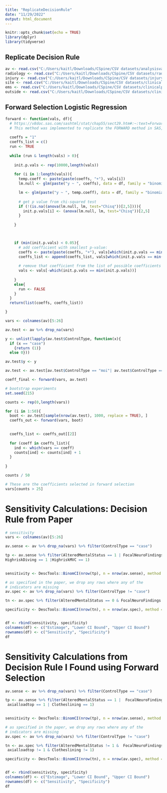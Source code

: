 ```yaml
---
title: "ReplicateDecisionRule"
date: "11/29/2022"
output: html_document
---
```


```r
knitr::opts_chunk$set(echo = TRUE)
library(dplyr)
library(tidyverse)
```

## Replicate Decision Rule 



```r
av <- read.csv("C:/Users/kaitl/Downloads/CSpine/CSV datasets/analysisvariables.csv")
radiology <- read.csv("C:/Users/kaitl/Downloads/CSpine/CSV datasets/radiologyreview.csv")
injury <- read.csv("C:/Users/kaitl/Downloads/CSpine/CSV datasets/injuryclassification.csv")
site <- read.csv("C:/Users/kaitl/Downloads/CSpine/CSV datasets/clinicalpresentationsite.csv")
ems <- read.csv("C:/Users/kaitl/Downloads/CSpine/CSV datasets/clinicalpresentationfield.csv")
outside <- read.csv("C:/Users/kaitl/Downloads/CSpine/CSV datasets/clinicalpresentationoutside.csv")
```




## Forward Selection Logistic Regression



```r
forward <- function(vals, df){
  # https://v8doc.sas.com/sashtml/stat/chap55/sect29.htm#:~:text=Forward%20Selection%20(FORWARD),model%20if%20it%20is%20included.
  # This method was implemented to replicate the FORWARD method in SAS, which was used in the paper
  
  coeffs = "1"
  coeffs_list = c()
  run <- TRUE 
  
  while (run & length(vals) > 0){
    
    init.p.vals <- rep(10000,length(vals))
    
    for (i in 1:length(vals)){
      temp.coeff <- paste(paste(coeffs, "+"), vals[i])
      lm.null <- glm(paste("y ~ ", coeffs), data = df, family = "binomial")

      lm <- glm(paste("y ~ ", temp.coeff), data = df, family = "binomial")
      
      # get p value from chi-squared test 
      if (!(is.na((anova(lm.null, lm, test="Chisq"))[2,5]))){
        init.p.vals[i] <- (anova(lm.null, lm, test="Chisq"))[2,5]
      }
      
    }


    
    if (min(init.p.vals) < 0.05){
      # add coefficient with smallest p-value:
      coeffs <- paste(paste(coeffs, "+"), vals[which(init.p.vals == min(init.p.vals))])
      coeffs_list <- append(coeffs_list, vals[which(init.p.vals == min(init.p.vals))])
      
      # remove that coefficient from the list of possible coefficients 
      vals <- vals[-which(init.p.vals == min(init.p.vals))]
      
    }
    else{
      run <- FALSE
    }
  }
  return(list(coeffs, coeffs_list))

}

```


```r
vars <- colnames(av)[5:26]

av.test <- av %>% drop_na(vars)

y <- unlist(lapply(av.test$ControlType, function(x){
  if (x == "case")
    {return (1)} 
  else 0}))

av.test$y <- y

av.test <- av.test[av.test$ControlType == "moi"| av.test$ControlType == "case", ]

coeff_final <- forward(vars, av.test)
```

```r

# bootstrap experiments 
set.seed(215)

counts <- rep(0,length(vars))

for (i in 1:50){
  boot <- av.test[sample(nrow(av.test), 1000, replace = TRUE), ]
  coeffs_out <- forward(vars, boot)

  
  coeffs_list <- coeffs_out[[2]]
  
  for (coeff in coeffs_list){
    ind <- which(vars == coeff)
    counts[ind] <- counts[ind] + 1
  }
  
}

counts / 50
```

```r
# These are the coefficients selected in forward selection
vars[counts > 25]
```

# Sensitivity Calculations: Decision Rule from Paper 

```r
# sensitivity 
vars <- colnames(av)[5:26]

av.sense <- av %>% drop_na(vars) %>% filter(ControlType == "case")

tp <- av.sense %>% filter(AlteredMentalStatus == 1 | FocalNeuroFindings == 1 |  PainNeck == 1| SubInj_TorsoTrunk == 1 | 
HighriskDiving == 1 |HighriskMVC == 1)
 

sensitivity <- DescTools::BinomCI(nrow(tp), n = nrow(av.sense), method = "wald", conf.level = 0.95)

# as specified in the paper, we drop any rows where any of the 
# indicators are missing 
av.spec <- av %>% drop_na(vars) %>% filter(ControlType != "case")

tn <- av.spec %>% filter(AlteredMentalStatus == 0 & FocalNeuroFindings == 0 & PainNeck == 0 & SubInj_TorsoTrunk == 0 & HighriskDiving == 0 & HighriskMVC == 0)

specificity <- DescTools::BinomCI(nrow(tn), n = nrow(av.spec), method = "wald", conf.level = 0.95)


df <- rbind(sensitivity, specificity)
colnames(df) <- c("Estimage", "Lower CI Bound", "Upper CI Bound")
rownames(df) <- c("Sensitivity", "Specificity")
df
```

# Sensitivity Calculations from Decision Rule I Found using Forward Selection

```r
av.sense <- av %>% drop_na(vars) %>% filter(ControlType == "case")

tp <- av.sense %>% filter(AlteredMentalStatus == 1 |  FocalNeuroFindings == 1 | PainNeck == 1 |             SubInj_TorsoTrunk == 1 | Predisposed == 1 | HighriskDiving == 1 | HighriskHitByCar == 1 | HighriskMVC == 1 |        
 axialloadtop == 1 | Clotheslining == 1)
 

sensitivity <- DescTools::BinomCI(nrow(tp), n = nrow(av.sense), method = "wald", conf.level = 0.95)

# as specified in the paper, we drop any rows where any of the 
# indicators are missing 
av.spec <- av %>% drop_na(vars) %>% filter(ControlType != "case")

tn <- av.spec %>% filter(AlteredMentalStatus != 1 &  FocalNeuroFindings != 1 & PainNeck != 1 &            SubInj_TorsoTrunk != 1 & Predisposed != 1 & HighriskDiving != 1 & HighriskHitByCar != 1 & HighriskMVC != 1 &        
 axialloadtop != 1 & Clotheslining != 1)

specificity <- DescTools::BinomCI(nrow(tn), n = nrow(av.spec), method = "wald", conf.level = 0.95)


df <- rbind(sensitivity, specificity)
colnames(df) <- c("Estimage", "Lower CI Bound", "Upper CI Bound")
rownames(df) <- c("Sensitivity", "Specificity")
df
```



